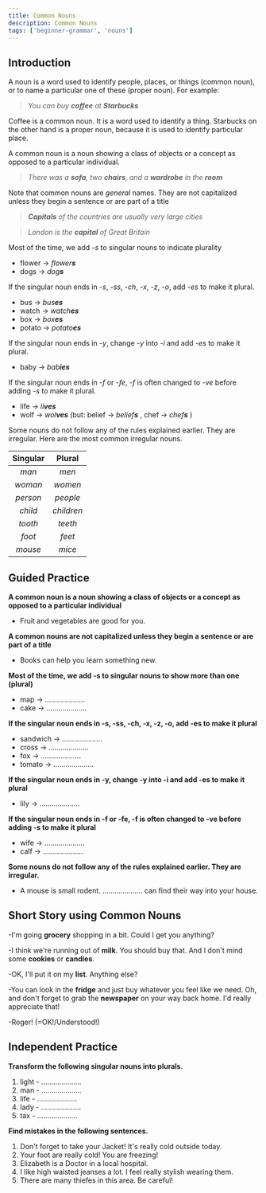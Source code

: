 ```yaml
---
title: Common Nouns
description: Common Nouns
tags: ['beginner-grammar', 'nouns']
---
```



## Introduction

A noun is a word used to identify people, places, or things (common noun), or to name a particular one of these (proper noun). For example:

> _You can buy **coffee** at **Starbucks**_

Coffee is a common noun. It is a word used to identify a thing. Starbucks on the other hand is a proper noun, because it is used to identify particular place.

A common noun is a noun showing a class of objects or a concept as opposed to a particular individual.

> _There was a **sofa**, two **chairs**, and a **wardrobe** in the **room**_

Note that common nouns are _general_ names. They are not capitalized unless they begin a sentence or are part of a title

> _**Capitals** of the countries are usually very large cities_

> _London is the **capital** of Great Britain_

Most of the time, we add _-s_ to singular nouns to indicate plurality

- flower → _flower**s**_
- dogs → _dog**s**_

If the singular noun ends in _-s_, _-ss_, _-ch_, _-x_, _-z_, _-o_, add _-es_ to make it plural.

- bus → _bus**es**_
- watch → _watch**es**_
- box → _box**es**_
- potato → _potato**es**_

If the singular noun ends in _-y_, change _-y_ into _-i_ and add _-es_ to make it plural.

- baby → _bab**ies**_

If the singular noun ends in _-f_ or _-fe_, _-f_ is often changed to _-ve_ before adding _-s_ to make it plural.

- life → _li**ves**_
- wolf → _wol**ves**_ (but: belief → _belief**s**_ , chef → _chef**s**_ )

Some nouns do not follow any of the rules explained earlier. They are irregular. Here are the
most common irregular nouns.

| Singular |   Plural   |
| :------: | :--------: |
|  _man_   |   _men_    |
| _woman_  |  _women_   |
| _person_ |  _people_  |
| _child_  | _children_ |
| _tooth_  |  _teeth_   |
|  _foot_  |   _feet_   |
| _mouse_  |   _mice_   |

## Guided Practice

**A common noun is a noun showing a class of objects or a concept as opposed to a particular individual**

- Fruit and vegetables are good for you. <InfoTooltip label="Fruit, vegetables" />

**A common nouns are not capitalized unless they begin a sentence or are part of a title**

- Books can help you learn something new. <InfoTooltip label="Books" />

**Most of the time, we add -s to singular nouns to show more than one (plural)**

- map → .................... <InfoTooltip label="maps" />
- cake → .................... <InfoTooltip label="cakes" />

**If the singular noun ends in -s, -ss, -ch, -x, -z, -o, add -es to make it plural**

- sandwich → .................... <InfoTooltip label="sandwiches" />
- cross → .................... <InfoTooltip label="crosses" />
- fox → .................... <InfoTooltip label="foxes" />
- tomato → .................... <InfoTooltip label="tomatoes" />

**If the singular noun ends in -y, change -y into -i and add -es to make it plural**

- lily → .................... <InfoTooltip label="lilies" />

**If the singular noun ends in -f or -fe, -f is often changed to -ve before adding -s to make it plural**

- wife → .................... <InfoTooltip label="wives" />
- calf → .................... <InfoTooltip label="calves" />

**Some nouns do not follow any of the rules explained earlier. They are irregular.**

- A mouse is small rodent. .................... can find their way into your house. <InfoTooltip label="Mice" />

## Short Story using Common Nouns

-I'm going **grocery** shopping in a bit. Could I get you anything?

-I think we're running out of **milk**. You should buy that. And I don't mind some **cookies** or **candies**.

-OK, I'll put it on my **list**. Anything else?

-You can look in the **fridge** and just buy whatever you feel like we need. Oh, and don't forget to grab the **newspaper** on your way back home. I'd really appreciate that!

-Roger! (=OK!/Understood!)

## Independent Practice

**Transform the following singular nouns into plurals.**

1. light - .................... <InfoTooltip label="lights" />
2. man - .................... <InfoTooltip label="men" />
3. life - .................... <InfoTooltip label="lives" />
4. lady - .................... <InfoTooltip label="ladies" />
5. tax - .................... <InfoTooltip label="taxes" />

**Find mistakes in the following sentences.**

1. Don't forget to take your Jacket! It's really cold outside today. <InfoTooltip label="jacket" />
2. Your foot are really cold! You are freezing! <InfoTooltip label="feet" />
3. Elizabeth is a Doctor in a local hospital. <InfoTooltip label="doctor" />
4. I like high waisted jeanses a lot. I feel really stylish wearing them. <InfoTooltip label="jeans" />
5. There are many thiefes in this area. Be careful! <InfoTooltip label="thieves" />
